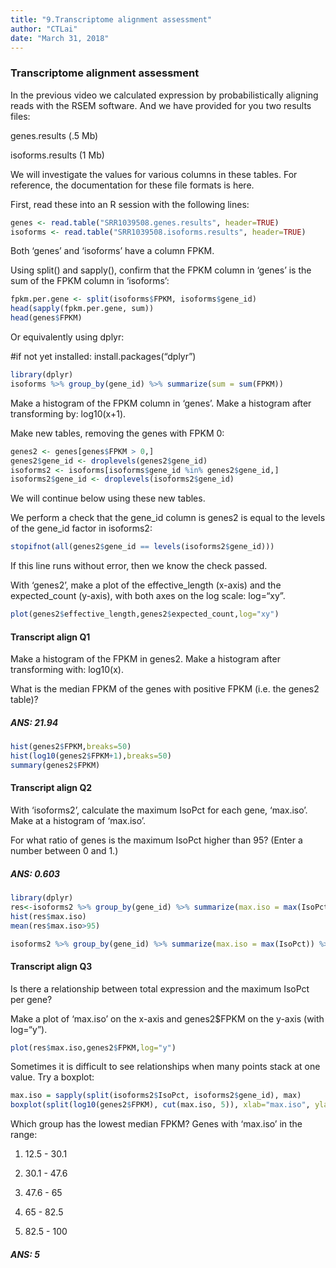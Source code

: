 ```yaml
---
title: "9.Transcriptome alignment assessment"
author: "CTLai"
date: "March 31, 2018"
---
```


### Transcriptome alignment assessment

In the previous video we calculated expression by probabilistically aligning reads with the RSEM software. And we have provided for you two results files:

genes.results (.5 Mb)

isoforms.results (1 Mb)

We will investigate the values for various columns in these tables. For reference, the documentation for these file formats is here.

First, read these into an R session with the following lines:

```r
genes <- read.table("SRR1039508.genes.results", header=TRUE)
isoforms <- read.table("SRR1039508.isoforms.results", header=TRUE)
```

Both 'genes' and 'isoforms' have a column FPKM. 

Using split() and sapply(), confirm that the FPKM column in 'genes' is the sum of the FPKM column in 'isoforms':

```r
fpkm.per.gene <- split(isoforms$FPKM, isoforms$gene_id)
head(sapply(fpkm.per.gene, sum))
head(genes$FPKM)
```
	
Or equivalently using dplyr:

#if not yet installed: install.packages("dplyr")
```r
library(dplyr)
isoforms %>% group_by(gene_id) %>% summarize(sum = sum(FPKM))  
```

Make a histogram of the FPKM column in 'genes'. Make a histogram after transforming by: log10(x+1).

Make new tables, removing the genes with FPKM 0:

```r
genes2 <- genes[genes$FPKM > 0,]
genes2$gene_id <- droplevels(genes2$gene_id)
isoforms2 <- isoforms[isoforms$gene_id %in% genes2$gene_id,]
isoforms2$gene_id <- droplevels(isoforms2$gene_id)
```

We will continue below using these new tables.

We perform a check that the gene_id column is genes2 is equal to the levels of the gene_id factor in isoforms2:

```r
stopifnot(all(genes2$gene_id == levels(isoforms2$gene_id)))
```

If this line runs without error, then we know the check passed.

With 'genes2', make a plot of the effective_length (x-axis) and the expected_count (y-axis), with both axes on the log scale: log="xy".

```r
plot(genes2$effective_length,genes2$expected_count,log="xy")
```

#### Transcript align Q1

Make a histogram of the FPKM in genes2. Make a histogram after transforming with: log10(x).

What is the median FPKM of the genes with positive FPKM (i.e. the genes2 table)?

##### ANS: 21.94


```r
hist(genes2$FPKM,breaks=50)
hist(log10(genes2$FPKM+1),breaks=50)
summary(genes2$FPKM)
```

#### Transcript align Q2 

With 'isoforms2', calculate the maximum IsoPct for each gene, 'max.iso'. Make at a histogram of 'max.iso'.

For what ratio of genes is the maximum IsoPct higher than 95? (Enter a number between 0 and 1.)

##### ANS: 0.603

```r
library(dplyr)
res<-isoforms2 %>% group_by(gene_id) %>% summarize(max.iso = max(IsoPct))
hist(res$max.iso)
mean(res$max.iso>95)
```

```r
isoforms2 %>% group_by(gene_id) %>% summarize(max.iso = max(IsoPct)) %>% summarize(answer = mean(max.iso > 95))
```

#### Transcript align Q3 

Is there a relationship between total expression and the maximum IsoPct per gene?

Make a plot of 'max.iso' on the x-axis and genes2$FPKM on the y-axis (with log="y").

```r
plot(res$max.iso,genes2$FPKM,log="y")
```

Sometimes it is difficult to see relationships when many points stack at one value. Try a boxplot:

```r
max.iso = sapply(split(isoforms2$IsoPct, isoforms2$gene_id), max)
boxplot(split(log10(genes2$FPKM), cut(max.iso, 5)), xlab="max.iso", ylab="log10 FPKM")
```

Which group has the lowest median FPKM? Genes with 'max.iso' in the range:

1. 12.5 - 30.1

2. 30.1 - 47.6  

3. 47.6 - 65  

4. 65 - 82.5  

5. 82.5 - 100

##### ANS: 5
